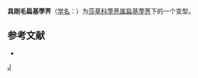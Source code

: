 {{Infraspeciesbox
| genus = Eleocharis
| species = fennica
| species_link = 扁基荸荠
| forma = sareptana
| authority = (Zinserl.) [[唐进|Tang]] & [[汪发缵|F. T. Wang]]
| synonyms = 
}}
'''具刚毛扁基荸荠'''（[[学名|学名]]：{{lang|la|'''''Eleocharis fennica'' f. ''sareptana'''''}}）为[[莎草科|莎草科]][[荸荠属|荸荠属]][[扁基荸荠|扁基荸荠]]下的一个变型。

== 参考文献 ==
{{refbegin}}
* {{CPNI| zh=具刚毛扁基荸荠 | id=193-43651 | binomial=Eleocharis fennica | authority=(Zinserl.) Tang & F. T. Wang | form=sareptana | accessdate=2013-01-17}}
{{refend}}

{{plant-stub}}
{{taxonbar}}
[[Category:荸荠属|J]]